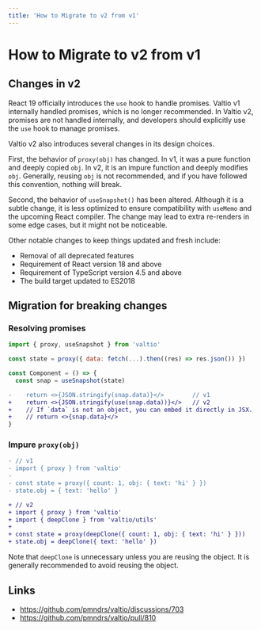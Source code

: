 ```yaml
---
title: 'How to Migrate to v2 from v1'
---
```


# How to Migrate to v2 from v1

## Changes in v2

React 19 officially introduces the `use` hook to handle promises.
Valtio v1 internally handled promises, which is no longer recommended.
In Valtio v2, promises are not handled internally,
and developers should explicitly use the `use` hook to manage promises.

Valtio v2 also introduces several changes in its design choices.

First, the behavior of `proxy(obj)` has changed. In v1, it was a pure function and deeply copied `obj`. In v2, it is an impure function and deeply modifies `obj`. Generally, reusing `obj` is not recommended, and if you have followed this convention, nothing will break.

Second, the behavior of `useSnapshot()` has been altered. Although it is a subtle change, it is less optimized to ensure compatibility with `useMemo` and the upcoming React compiler. The change may lead to extra re-renders in some edge cases, but it might not be noticeable.

Other notable changes to keep things updated and fresh include:

- Removal of all deprecated features
- Requirement of React version 18 and above
- Requirement of TypeScript version 4.5 and above
- The build target updated to ES2018

## Migration for breaking changes

### Resolving promises

```js
import { proxy, useSnapshot } from 'valtio'

const state = proxy({ data: fetch(...).then((res) => res.json()) })

const Component = () => {
  const snap = useSnapshot(state)
```
```diff
-    return <>{JSON.stringify(snap.data)}</>        // v1
+    return <>{JSON.stringify(use(snap.data))}</>   // v2
+    // If `data` is not an object, you can embed it directly in JSX.
+    // return <>{snap.data}</>
}
```

### Impure `proxy(obj)`

```diff
- // v1
- import { proxy } from 'valtio'
-
- const state = proxy({ count: 1, obj: { text: 'hi' } })
- state.obj = { text: 'hello' }
```

```diff
+ // v2
+ import { proxy } from 'valtio'
+ import { deepClone } from 'valtio/utils'
+
+ const state = proxy(deepClone({ count: 1, obj: { text: 'hi' } }))
+ state.obj = deepClone({ text: 'hello' })
```

Note that `deepClone` is unnecessary unless you are reusing the object.
It is generally recommended to avoid reusing the object.

## Links

- https://github.com/pmndrs/valtio/discussions/703
- https://github.com/pmndrs/valtio/pull/810
